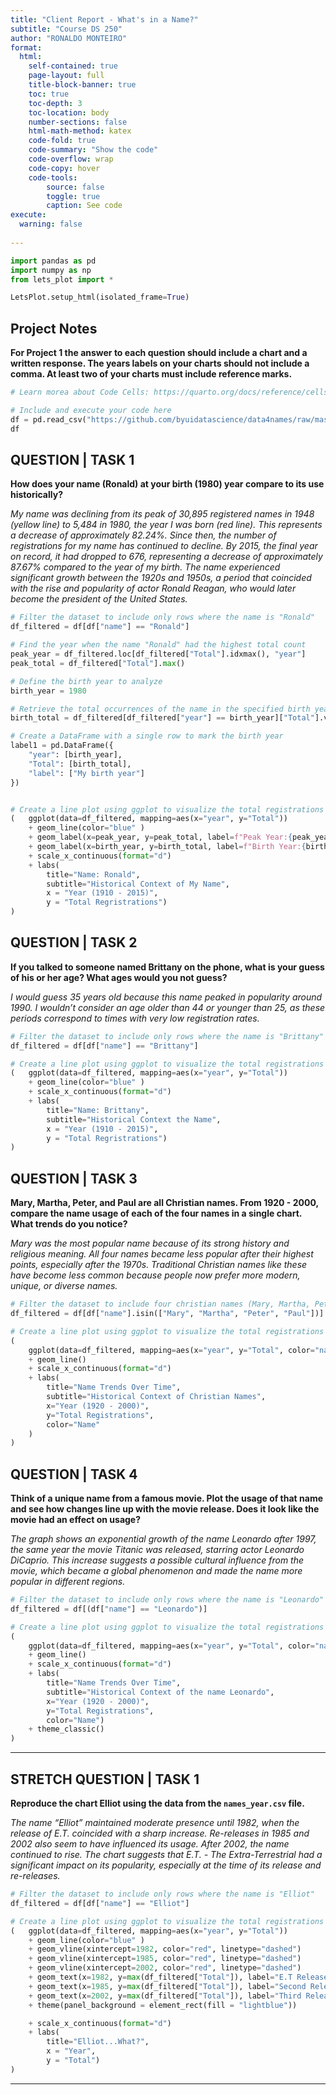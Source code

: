 ```yaml
---
title: "Client Report - What's in a Name?"
subtitle: "Course DS 250"
author: "RONALDO MONTEIRO"
format:
  html:
    self-contained: true
    page-layout: full
    title-block-banner: true
    toc: true
    toc-depth: 3
    toc-location: body
    number-sections: false
    html-math-method: katex
    code-fold: true
    code-summary: "Show the code"
    code-overflow: wrap
    code-copy: hover
    code-tools:
        source: false
        toggle: true
        caption: See code
execute: 
  warning: false
    
---
```


```python
import pandas as pd
import numpy as np
from lets_plot import *

LetsPlot.setup_html(isolated_frame=True)
```


## Project Notes

__For Project 1 the answer to each question should include a chart **and** a written response. The years labels on your charts should not include a comma. At least **two** of your charts must include reference marks.__  

```python
# Learn morea about Code Cells: https://quarto.org/docs/reference/cells/cells-jupyter.html

# Include and execute your code here
df = pd.read_csv("https://github.com/byuidatascience/data4names/raw/master/data-raw/names_year/names_year.csv")
df
```

## QUESTION | TASK 1

__How does your name (Ronald) at your birth (1980) year compare to its use historically?__

_My name was declining from its peak of 30,895 registered names in 1948 (yellow line) to 5,484 in 1980, the year I was born (red line). This represents a decrease of approximately 82.24%. Since then, the number of registrations for my name has continued to decline. By 2015, the final year on record, it had dropped to 676, representing a decrease of approximately 87.67% compared to the year of my birth. The name experienced significant growth between the 1920s and 1950s, a period that coincided with the rise and popularity of actor Ronald Reagan, who would later become the president of the United States._

```python
# Filter the dataset to include only rows where the name is "Ronald"
df_filtered = df[df["name"] == "Ronald"]

# Find the year when the name "Ronald" had the highest total count
peak_year = df_filtered.loc[df_filtered["Total"].idxmax(), "year"]
peak_total = df_filtered["Total"].max()

# Define the birth year to analyze
birth_year = 1980

# Retrieve the total occurrences of the name in the specified birth year 
birth_total = df_filtered[df_filtered["year"] == birth_year]["Total"].values[0] if birth_year in df_filtered["year"].values else 0

# Create a DataFrame with a single row to mark the birth year
label1 = pd.DataFrame({
    "year": [birth_year],
    "Total": [birth_total],
    "label": ["My birth year"]
})


# Create a line plot using ggplot to visualize the total registrations of the name "Ronald" over time
(   ggplot(data=df_filtered, mapping=aes(x="year", y="Total"))
    + geom_line(color="blue" )
    + geom_label(x=peak_year, y=peak_total, label=f"Peak Year:{peak_year}", size=7, hjust=0)
    + geom_label(x=birth_year, y=birth_total, label=f"Birth Year:{birth_year}", size=7, hjust=0)
    + scale_x_continuous(format="d")
    + labs(
        title="Name: Ronald",
        subtitle="Historical Context of My Name",
        x = "Year (1910 - 2015)",
        y = "Total Regristrations")
)


```


## QUESTION | TASK 2

__If you talked to someone named Brittany on the phone, what is your guess of his or her age? What ages would you not guess?__

_I would guess 35 years old because this name peaked in popularity around 1990. I wouldn’t consider an age older than 44 or younger than 25, as these periods correspond to times with very low registration rates._

```python
# Filter the dataset to include only rows where the name is "Brittany"
df_filtered = df[df["name"] == "Brittany"]

# Create a line plot using ggplot to visualize the total registrations of the name "Brittany" over time
(   ggplot(data=df_filtered, mapping=aes(x="year", y="Total"))
    + geom_line(color="blue" )
    + scale_x_continuous(format="d")
    + labs(
        title="Name: Brittany",
        subtitle="Historical Context the Name",
        x = "Year (1910 - 2015)",
        y = "Total Regristrations")
)

```


## QUESTION | TASK 3

__Mary, Martha, Peter, and Paul are all Christian names. From 1920 - 2000, compare the name usage of each of the four names in a single chart. What trends do you notice?__

_Mary was the most popular name because of its strong history and religious meaning. All four names became less popular after their highest points, especially after the 1970s. Traditional Christian names like these have become less common because people now prefer more modern, unique, or diverse names._

```python
# Filter the dataset to include four christian names (Mary, Martha, Peter, and Paul)
df_filtered = df[df["name"].isin(["Mary", "Martha", "Peter", "Paul"])]

# Create a line plot using ggplot to visualize the total registrations of the four christian names over time
(
    ggplot(data=df_filtered, mapping=aes(x="year", y="Total", color="name"))
    + geom_line()
    + scale_x_continuous(format="d")
    + labs(
        title="Name Trends Over Time",
        subtitle="Historical Context of Christian Names",
        x="Year (1920 - 2000)",
        y="Total Registrations",
        color="Name"
    )
)

```



## QUESTION | TASK 4

__Think of a unique name from a famous movie. Plot the usage of that name and see how changes line up with the movie release. Does it look like the movie had an effect on usage?__  

_The graph shows an exponential growth of the name Leonardo after 1997, the same year the movie Titanic was released, starring actor Leonardo DiCaprio. This increase suggests a possible cultural influence from the movie, which became a global phenomenon and made the name more popular in different regions._

```python
# Filter the dataset to include only rows where the name is "Leonardo"
df_filtered = df[(df["name"] == "Leonardo")]

# Create a line plot using ggplot to visualize the total registrations of the name "Leonardo" over time
(
    ggplot(data=df_filtered, mapping=aes(x="year", y="Total", color="name"))
    + geom_line()
    + scale_x_continuous(format="d")
    + labs(
        title="Name Trends Over Time",
        subtitle="Historical Context of the name Leonardo",
        x="Year (1920 - 2000)",
        y="Total Registrations",
        color="Name")
    + theme_classic()    
)


```

---

## STRETCH QUESTION | TASK 1

__Reproduce the chart Elliot using the data from the `names_year.csv` file.__ 

_The name "Elliot" maintained moderate presence until 1982, when the release of E.T. coincided with a sharp increase. Re-releases in 1985 and 2002 also seem to have influenced its usage. After 2002, the name continued to rise. The chart suggests that E.T. - The Extra-Terrestrial had a significant impact on its popularity, especially at the time of its release and re-releases._

```python
# Filter the dataset to include only rows where the name is "Elliot"
df_filtered = df[df["name"] == "Elliot"]

# Create a line plot using ggplot to visualize the total registrations of the name "Elliot" over time
(   ggplot(data=df_filtered, mapping=aes(x="year", y="Total"))
    + geom_line(color="blue" )
    + geom_vline(xintercept=1982, color="red", linetype="dashed")
    + geom_vline(xintercept=1985, color="red", linetype="dashed")
    + geom_vline(xintercept=2002, color="red", linetype="dashed")
    + geom_text(x=1982, y=max(df_filtered["Total"]), label="E.T Released", color="black", ha="center", va="bottom", size= 5,hjust = 1, vjust = 0)
    + geom_text(x=1985, y=max(df_filtered["Total"]), label="Second Released", color="black", ha="center", va="bottom", size= 5, hjust = 0, vjust = 1)
    + geom_text(x=2002, y=max(df_filtered["Total"]), label="Third Released", color="black", ha="center", va="bottom", size= 5, hjust = 0, vjust = 1)
    + theme(panel_background = element_rect(fill = "lightblue"))

    + scale_x_continuous(format="d")
    + labs(
        title="Elliot...What?",
        x = "Year",
        y = "Total")
)

```


---

